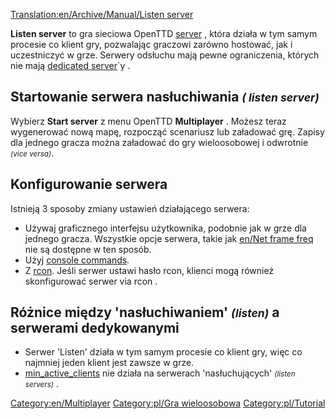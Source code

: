 [[Translation:en/Archive/Manual/Listen server]]
{{en/Other languages|en=Listen server|pl=Listen server|language_page=pl}}
<!--{{stub}}-->{{pl/Szkic}}

'''Listen server''' to gra sieciowa OpenTTD [[pl/Manual/Serwer|server]] , która działa w tym samym procesie co klient gry, pozwalając graczowi zarówno hostować, jak i uczestniczyć w grze. Serwery odsłuchu mają pewne ograniczenia, których nie mają [[pl/Manual/Serwer dedykowany|dedicated server]]`y .

==Startowanie serwera nasłuchiwania <small>''( listen server)''</small>==
Wybierz '''Start server''' z menu OpenTTD '''Multiplayer''' .  Możesz teraz wygenerować nową mapę, rozpocząć scenariusz lub załadować grę. Zapisy dla jednego gracza można załadować do gry wieloosobowej i odwrotnie <small>''(vice versa)''</small>.

==Konfigurowanie serwera==
Istnieją 3 sposoby zmiany ustawień działającego serwera:
*Używaj graficznego interfejsu użytkownika, podobnie jak w grze dla jednego gracza. Wszystkie opcje serwera, takie jak  [[en/Net frame freq]] nie są dostępne w ten sposób.
*Użyj [[pl/Manual/Konsola#komendy-w-grze-wieloosobowej|console commands]].
*Z [[pl/Manual/Konsola#komendy-w-grze-wieloosobowej|rcon]]. Jeśli serwer ustawi hasło rcon, klienci mogą również skonfigurować serwer via rcon .

==Różnice między 'nasłuchiwaniem' <small>''(listen)''</small> a serwerami dedykowanymi==
* Serwer 'Listen' działa w tym samym procesie co klient gry, więc co najmniej jeden klient jest zawsze w grze.
* [[pl/Archive/Manual/Settings/Min active clients|min_active_clients]] nie działa na serwerach 'nasłuchujących' <small>''(listen servers)''</small> .


[[Category:en/Multiplayer]][[Category:pl/Gra wieloosobowa]]
<!--[[Category:Tutorial]]-->[[Category:pl/Tutorial]]